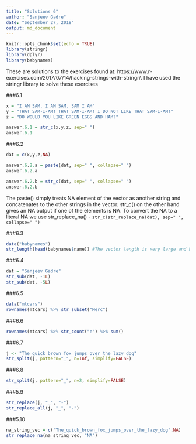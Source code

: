 ```yaml
---
title: "Solutions 6"
author: "Sanjeev Gadre"
date: "September 27, 2018"
output: md_document
---
```


```r
knitr::opts_chunk$set(echo = TRUE)
library(stringr)
library(dplyr)
library(babynames)
```

These are solutions to the exercises found at: https://www.r-exercises.com/2017/07/14/hacking-strings-with-stringr/. I have used the stringr library to solve these exercises

###6.1
```r
x = "I AM SAM. I AM SAM. SAM I AM"
y = "THAT SAM-I-AM! THAT SAM-I-AM! I DO NOT LIKE THAT SAM-I-AM!"
z = "DO WOULD YOU LIKE GREEN EGGS AND HAM?"

answer.6.1 = str_c(x,y,z, sep=" ")
answer.6.1
```

###6.2
```r
dat = c(x,y,z,NA)

answer.6.2.a = paste(dat, sep=" ", collapse=" ")
answer.6.2.a

answer.6.2.b = str_c(dat, sep=" ", collapse=" ")
answer.6.2.b
```

The paste() simply treats NA element of the vector as another string and concatenates to the other strings in the vector. str_c() on the other hand gives an NA output if one of the elements is NA. To convert the NA to a literal NA we use str_replace_na() - `str_c(str_replace_na(dat), sep=" ", collapse=" ")`

###6.3
```r
data("babynames")
str_length(head(babynames$name)) #The vector length is very large and hence restricting it using the head()
```


###6.4
```r
dat = "Sanjeev Gadre"
str_sub(dat, -1L)
str_sub(dat, -5L)
```

###6.5
```r
data("mtcars")
rownames(mtcars) %>% str_subset("Merc")
```

###6.6
```r
rownames(mtcars) %>% str_count("e") %>% sum()
```

###6.7
```r
j <- "The_quick_brown_fox_jumps_over_the_lazy_dog"
str_split(j, pattern="_", n=Inf, simplify=FALSE)
```

###6.8
```r
str_split(j, pattern="_", n=2, simplify=FALSE)
```

###5.9
```r
str_replace(j, "_", "-")
str_replace_all(j, "_", "-")
```

###5.10
```r
na_string_vec = c("The_quick_brown_fox_jumps_over_the_lazy_dog",NA)
str_replace_na(na_string_vec, "NA")

```

